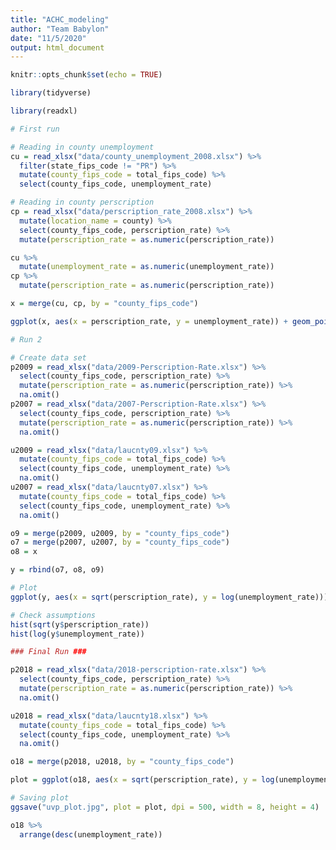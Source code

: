 ```yaml
---
title: "ACHC_modeling"
author: "Team Babylon"
date: "11/5/2020"
output: html_document
---
```


```r
knitr::opts_chunk$set(echo = TRUE)

library(tidyverse)
```



```r
library(readxl)

# First run

# Reading in county unemployment
cu = read_xlsx("data/county_unemployment_2008.xlsx") %>%
  filter(state_fips_code != "PR") %>%
  mutate(county_fips_code = total_fips_code) %>%
  select(county_fips_code, unemployment_rate)

# Reading in county perscription
cp = read_xlsx("data/perscription_rate_2008.xlsx") %>%
  mutate(location_name = county) %>%
  select(county_fips_code, perscription_rate) %>%
  mutate(perscription_rate = as.numeric(perscription_rate))

cu %>%
  mutate(unemployment_rate = as.numeric(unemployment_rate))
cp %>%
  mutate(perscription_rate = as.numeric(perscription_rate))

x = merge(cu, cp, by = "county_fips_code")

ggplot(x, aes(x = perscription_rate, y = unemployment_rate)) + geom_point() + geom_smooth(method = "lm")
```





```r
# Run 2

# Create data set
p2009 = read_xlsx("data/2009-Perscription-Rate.xlsx") %>%
  select(county_fips_code, perscription_rate) %>%
  mutate(perscription_rate = as.numeric(perscription_rate)) %>%
  na.omit()
p2007 = read_xlsx("data/2007-Perscription-Rate.xlsx") %>%
  select(county_fips_code, perscription_rate) %>%
  mutate(perscription_rate = as.numeric(perscription_rate)) %>%
  na.omit()

u2009 = read_xlsx("data/laucnty09.xlsx") %>%
  mutate(county_fips_code = total_fips_code) %>%
  select(county_fips_code, unemployment_rate) %>%
  na.omit()
u2007 = read_xlsx("data/laucnty07.xlsx") %>%
  mutate(county_fips_code = total_fips_code) %>%
  select(county_fips_code, unemployment_rate) %>%
  na.omit()

o9 = merge(p2009, u2009, by = "county_fips_code")
o7 = merge(p2007, u2007, by = "county_fips_code")
o8 = x

y = rbind(o7, o8, o9)

# Plot
ggplot(y, aes(x = sqrt(perscription_rate), y = log(unemployment_rate))) + geom_point() + geom_smooth(method = "lm")

# Check assumptions
hist(sqrt(y$perscription_rate))
hist(log(y$unemployment_rate))
```


```r
### Final Run ###

p2018 = read_xlsx("data/2018-perscription-rate.xlsx") %>%
  select(county_fips_code, perscription_rate) %>%
  mutate(perscription_rate = as.numeric(perscription_rate)) %>%
  na.omit()

u2018 = read_xlsx("data/laucnty18.xlsx") %>%
  mutate(county_fips_code = total_fips_code) %>%
  select(county_fips_code, unemployment_rate) %>%
  na.omit()

o18 = merge(p2018, u2018, by = "county_fips_code")

plot = ggplot(o18, aes(x = sqrt(perscription_rate), y = log(unemployment_rate))) + geom_point(color = "darkgrey") + geom_smooth(method = "lm") + labs(x = "sqrt(Prescription Rate)", y = "log(Unemployment Rate)")

# Saving plot
ggsave("uvp_plot.jpg", plot = plot, dpi = 500, width = 8, height = 4)

o18 %>%
  arrange(desc(unemployment_rate))
```












